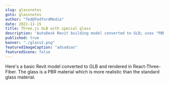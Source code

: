 ```yaml
---
slug: glassnotes
goto: glassnotes
author: "Ted@TedfordMedia"
date: 2022-11-15
title: Three.js GLB with special glass
description: 'AutoDesk Revit building model converted to GLB; uses "PBR" glass in React-Three-Fiber'
published: true
banner: "./glass2.png"
featuredImageCaption: "adsadsas"
featuredScene: false
---
```



<Layout>
Here's a basic Revit model converted to GLB and rendered in React-Three-Fiber. The glass is a PBR material which is more realistic than the standard glass material.
<br /><br />
</Layout>

<div style="width: 100%; height: 60vh; position: relative; overflow: hidden;">
  <MainFloorDemo/>
</div>
